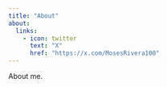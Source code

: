 ```yaml
---
title: "About"
about:
  links:
    - icon: twitter
      text: "X"
      href: "https://x.com/MosesRivera100"
---
```


About me.
